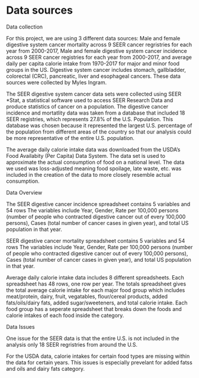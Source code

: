 # Data sources

Data collection

For this project, we are using 3 different data sources: Male and female digestive system cancer mortality across 9 SEER cancer regristries for each year from 2000-2017, Male and female digestive system cancer incidence across 9 SEER cancer registries for each year from 2000-2017, and average daily per capita calorie intake from 1970-2017 for major and minor food groups in the US. Digestive system cancer includes stomach, gallbladder, colorectal (CRC), pancreatic, liver and esophageal cancers. These data sources were collected by Myles Ingram. 

The SEER digestive system cancer data sets were collected using SEER *Stat, a statistical software used to access SEER Research Data and produce statistics of cancer on a population. The digestive cancer incidence and mortatlity data was taken from a database that included 18 SEER registries, which represents 27.8% of the U.S. Population. This database was chosen because it represented the largest U.S. percentage of the population from different areas of the country so that our analysis could be more representative of the entire U.S. population.

The average daily calorie intake data was downloaded from the USDA's Food Availabity (Per Capita) Data System. The data set is used to approximate the actual consumption of food on a national level. The data we used was loss-adjusted meaning food spoilage, late waste, etc. was included in the creation of the data to more closely resemble actual consumption.

Data Overview

The SEER digestive cancer incidence spreadsheet contains 5 variables and 54 rows The variables include Year, Gender, Rate per 100,000 persons (number of people who contracted digestive cancer out of every 100,000 persons), Cases (total number of cancer cases in given year), and total US population in that year.

SEER digestive cancer mortality spreadsheet contains 5 variables and 54 rows The variables include Year, Gender, Rate per 100,000 persons (number of people who contracted digestive cancer out of every 100,000 persons), Cases (total number of cancer cases in given year), and total US population in that year.

Average daily calorie intake data includes 8 different spreadsheets. Each spreadsheet has 48 rows, one row per year. The totals spreadsheet gives the total average calorie intake for each major food group which includes meat/protein, dairy, fruit, vegatables, flour/cereal products, added fats/oils/dairy fats, added sugar/sweeteners, and total calorie intake. Each food group has a seperate spreadsheet that breaks down the foods and calorie intakes of each food inside the category. 

Data Issues

One issue for the SEER data is that the entire U.S. is not included in the analysis only 18 SEER regristries from around the U.S.

For the USDA data, calorie intakes for certain food types are missing within the data for certain years. This issues is especially prevelant for added fatss and oils and dairy fats category.